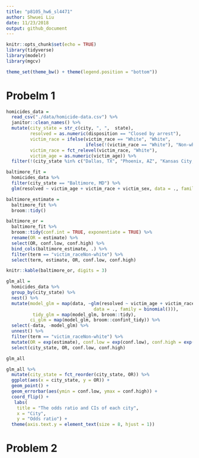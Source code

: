 ```yaml
---
title: "p8105_hw6_sl4471"
author: Shwuei Liu
date: 11/23/2018
output: github_document
---
```


```r
knitr::opts_chunk$set(echo = TRUE)
library(tidyverse)
library(modelr)
library(mgcv)

theme_set(theme_bw() + theme(legend.position = "bottom"))
```

# Probelm 1

```r
homicides_data = 
  read_csv("./data/homicide-data.csv") %>% 
  janitor::clean_names() %>% 
  mutate(city_state = str_c(city, ", ",  state), 
         resolved = as.numeric(disposition == "Closed by arrest"), 
         victim_race = ifelse(victim_race == "White", "White", 
                              ifelse(!(victim_race == "White"), "Non-white", NA)),
         victim_race = fct_relevel(victim_race, "White"), 
         victim_age = as.numeric(victim_age)) %>% 
  filter(!(city_state %in% c("Dallas, TX", "Phoenix, AZ", "Kansas City, MO", "Tulsa, AL")))
```

```r
baltimore_fit = 
  homicides_data %>% 
  filter(city_state == "Baltimore, MD") %>% 
  glm(resolved ~ victim_age + victim_race + victim_sex, data = ., family = binomial())

baltimore_estimate =
  baltimore_fit %>% 
  broom::tidy()
```


```r
baltimore_or = 
  baltimore_fit %>% 
  broom::tidy(conf.int = TRUE, exponentiate = TRUE) %>% 
  rename(OR = estimate) %>% 
  select(OR, conf.low, conf.high) %>% 
  bind_cols(baltimore_estimate, .) %>% 
  filter(term == "victim_raceNon-white") %>% 
  select(term, estimate, OR, conf.low, conf.high)

knitr::kable(baltimore_or, digits = 3)
```


```r
glm_all = 
  homicides_data %>% 
  group_by(city_state) %>% 
  nest() %>% 
  mutate(model_glm = map(data, ~glm(resolved ~ victim_age + victim_race + victim_sex, 
                                 data = ., family = binomial())),
          tidy_glm = map(model_glm, broom::tidy), 
         ci_glm = map(model_glm, broom::confint_tidy)) %>% 
  select(-data, -model_glm) %>% 
  unnest() %>% 
  filter(term == "victim_raceNon-white") %>% 
  mutate(OR = exp(estimate), conf.low = exp(conf.low), conf.high = exp(conf.high)) %>% 
  select(city_state, OR, conf.low, conf.high)

glm_all
```

```r
glm_all %>% 
  mutate(city_state = fct_reorder(city_state, OR)) %>% 
  ggplot(aes(x = city_state, y = OR)) +
  geom_point() +
  geom_errorbar(aes(ymin = conf.low, ymax = conf.high)) +
  coord_flip() +
   labs(
    title = "The odds ratio and CIs of each city",
    x = "City",
    y = "Odds ratio") +
  theme(axis.text.y = element_text(size = 8, hjust = 1)) 
```

# Problem 2

```r

```

